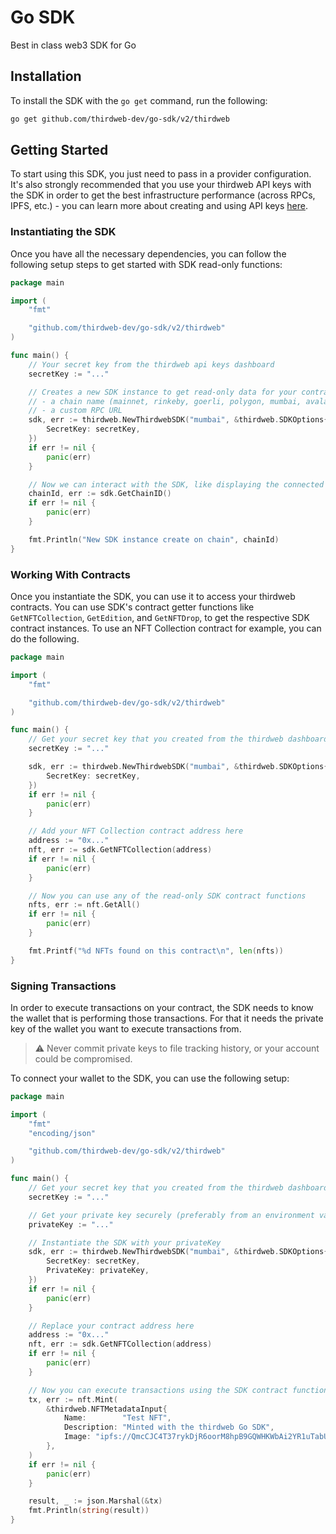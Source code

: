 # Go SDK

Best in class web3 SDK for Go

## Installation

To install the SDK with the `go get` command, run the following:

```bash
go get github.com/thirdweb-dev/go-sdk/v2/thirdweb
```

## Getting Started

To start using this SDK, you just need to pass in a provider configuration. It's also strongly recommended that you use your thirdweb API keys with the SDK in order to get the best infrastructure performance (across RPCs, IPFS, etc.) - you can learn more about creating and using API keys [here](https://portal.thirdweb.com/api-keys).

### Instantiating the SDK

Once you have all the necessary dependencies, you can follow the following setup steps to get started with SDK read-only functions:

```go
package main

import (
	"fmt"

	"github.com/thirdweb-dev/go-sdk/v2/thirdweb"
)

func main() {
	// Your secret key from the thirdweb api keys dashboard
	secretKey := "..."

	// Creates a new SDK instance to get read-only data for your contracts, you can pass:
	// - a chain name (mainnet, rinkeby, goerli, polygon, mumbai, avalanche, fantom)
	// - a custom RPC URL
	sdk, err := thirdweb.NewThirdwebSDK("mumbai", &thirdweb.SDKOptions{
		SecretKey: secretKey,
	})
	if err != nil {
		panic(err)
	}

	// Now we can interact with the SDK, like displaying the connected chain ID
	chainId, err := sdk.GetChainID()
	if err != nil {
		panic(err)
	}

	fmt.Println("New SDK instance create on chain", chainId)
}
```

### Working With Contracts

Once you instantiate the SDK, you can use it to access your thirdweb contracts. You can use SDK's contract getter functions like `GetNFTCollection`, `GetEdition`, and `GetNFTDrop`, to get the respective SDK contract instances. To use an NFT Collection contract for example, you can do the following.

```go
package main

import (
	"fmt"

	"github.com/thirdweb-dev/go-sdk/v2/thirdweb"
)

func main() {
	// Get your secret key that you created from the thirdweb dashboard
	secretKey := "..."

	sdk, err := thirdweb.NewThirdwebSDK("mumbai", &thirdweb.SDKOptions{
		SecretKey: secretKey,
	})
	if err != nil {
		panic(err)
	}

	// Add your NFT Collection contract address here
	address := "0x..."
	nft, err := sdk.GetNFTCollection(address)
	if err != nil {
		panic(err)
	}

	// Now you can use any of the read-only SDK contract functions
	nfts, err := nft.GetAll()
	if err != nil {
		panic(err)
	}

	fmt.Printf("%d NFTs found on this contract\n", len(nfts))
}
```

### Signing Transactions

In order to execute transactions on your contract, the SDK needs to know the wallet that is performing those transactions. For that it needs the private key of the wallet you want to execute transactions from.

> :warning: Never commit private keys to file tracking history, or your account could be compromised.

To connect your wallet to the SDK, you can use the following setup:

```go
package main

import (
	"fmt"
	"encoding/json"

	"github.com/thirdweb-dev/go-sdk/v2/thirdweb"
)

func main() {
	// Get your secret key that you created from the thirdweb dashboard
	secretKey := "..."

	// Get your private key securely (preferably from an environment variable)
	privateKey := "..."

	// Instantiate the SDK with your privateKey
	sdk, err := thirdweb.NewThirdwebSDK("mumbai", &thirdweb.SDKOptions{
		SecretKey: secretKey,
		PrivateKey: privateKey,
	})
	if err != nil {
		panic(err)
	}

	// Replace your contract address here
	address := "0x..."
	nft, err := sdk.GetNFTCollection(address)
	if err != nil {
		panic(err)
	}

	// Now you can execute transactions using the SDK contract functions
	tx, err := nft.Mint(
		&thirdweb.NFTMetadataInput{
			Name:        "Test NFT",
			Description: "Minted with the thirdweb Go SDK",
			Image: "ipfs://QmcCJC4T37rykDjR6oorM8hpB9GQWHKWbAi2YR1uTabUZu/0",
		},
	)
	if err != nil {
		panic(err)
	}

	result, _ := json.Marshal(&tx)
	fmt.Println(string(result))
}
```
